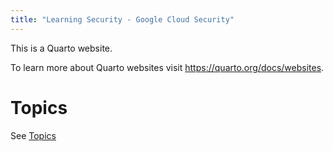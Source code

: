 ```yaml
---
title: "Learning Security - Google Cloud Security"
---
```


This is a Quarto website.

To learn more about Quarto websites visit <https://quarto.org/docs/websites>.

# Topics

See [Topics](topics.html)
